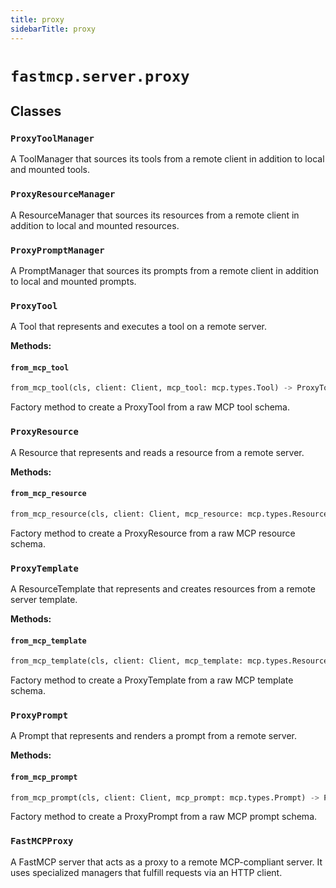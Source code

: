 ```yaml
---
title: proxy
sidebarTitle: proxy
---
```


# `fastmcp.server.proxy`

## Classes

### `ProxyToolManager` <sup><a href="https://github.com/jlowin/fastmcp/blob/main/src/fastmcp/server/proxy.py#L36"><Icon icon="github" size="14" /></a></sup>


A ToolManager that sources its tools from a remote client in addition to local and mounted tools.


### `ProxyResourceManager` <sup><a href="https://github.com/jlowin/fastmcp/blob/main/src/fastmcp/server/proxy.py#L81"><Icon icon="github" size="14" /></a></sup>


A ResourceManager that sources its resources from a remote client in addition to local and mounted resources.


### `ProxyPromptManager` <sup><a href="https://github.com/jlowin/fastmcp/blob/main/src/fastmcp/server/proxy.py#L159"><Icon icon="github" size="14" /></a></sup>


A PromptManager that sources its prompts from a remote client in addition to local and mounted prompts.


### `ProxyTool` <sup><a href="https://github.com/jlowin/fastmcp/blob/main/src/fastmcp/server/proxy.py#L209"><Icon icon="github" size="14" /></a></sup>


A Tool that represents and executes a tool on a remote server.


**Methods:**

#### `from_mcp_tool` <sup><a href="https://github.com/jlowin/fastmcp/blob/main/src/fastmcp/server/proxy.py#L219"><Icon icon="github" size="14" /></a></sup>

```python
from_mcp_tool(cls, client: Client, mcp_tool: mcp.types.Tool) -> ProxyTool
```

Factory method to create a ProxyTool from a raw MCP tool schema.


### `ProxyResource` <sup><a href="https://github.com/jlowin/fastmcp/blob/main/src/fastmcp/server/proxy.py#L246"><Icon icon="github" size="14" /></a></sup>


A Resource that represents and reads a resource from a remote server.


**Methods:**

#### `from_mcp_resource` <sup><a href="https://github.com/jlowin/fastmcp/blob/main/src/fastmcp/server/proxy.py#L260"><Icon icon="github" size="14" /></a></sup>

```python
from_mcp_resource(cls, client: Client, mcp_resource: mcp.types.Resource) -> ProxyResource
```

Factory method to create a ProxyResource from a raw MCP resource schema.


### `ProxyTemplate` <sup><a href="https://github.com/jlowin/fastmcp/blob/main/src/fastmcp/server/proxy.py#L287"><Icon icon="github" size="14" /></a></sup>


A ResourceTemplate that represents and creates resources from a remote server template.


**Methods:**

#### `from_mcp_template` <sup><a href="https://github.com/jlowin/fastmcp/blob/main/src/fastmcp/server/proxy.py#L297"><Icon icon="github" size="14" /></a></sup>

```python
from_mcp_template(cls, client: Client, mcp_template: mcp.types.ResourceTemplate) -> ProxyTemplate
```

Factory method to create a ProxyTemplate from a raw MCP template schema.


### `ProxyPrompt` <sup><a href="https://github.com/jlowin/fastmcp/blob/main/src/fastmcp/server/proxy.py#L343"><Icon icon="github" size="14" /></a></sup>


A Prompt that represents and renders a prompt from a remote server.


**Methods:**

#### `from_mcp_prompt` <sup><a href="https://github.com/jlowin/fastmcp/blob/main/src/fastmcp/server/proxy.py#L355"><Icon icon="github" size="14" /></a></sup>

```python
from_mcp_prompt(cls, client: Client, mcp_prompt: mcp.types.Prompt) -> ProxyPrompt
```

Factory method to create a ProxyPrompt from a raw MCP prompt schema.


### `FastMCPProxy` <sup><a href="https://github.com/jlowin/fastmcp/blob/main/src/fastmcp/server/proxy.py#L381"><Icon icon="github" size="14" /></a></sup>


A FastMCP server that acts as a proxy to a remote MCP-compliant server.
It uses specialized managers that fulfill requests via an HTTP client.

